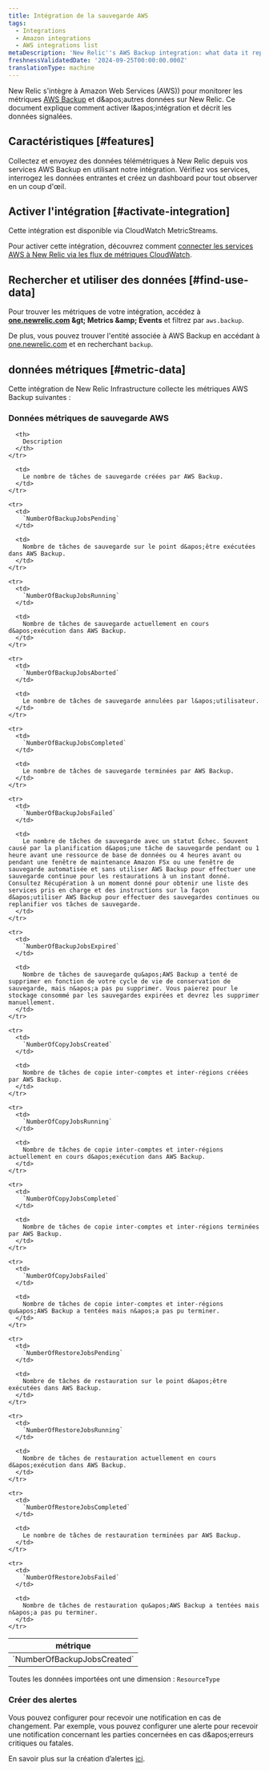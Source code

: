 ```yaml
---
title: Intégration de la sauvegarde AWS
tags:
  - Integrations
  - Amazon integrations
  - AWS integrations list
metaDescription: 'New Relic''s AWS Backup integration: what data it reports and how to enable it.'
freshnessValidatedDate: '2024-09-25T00:00:00.000Z'
translationType: machine
---
```


New Relic s&apos;intègre à Amazon Web Services (AWS)) pour monitorer les métriques [AWS Backup](https://aws.amazon.com/backup/) et d&amp;apos;autres données sur New Relic. Ce document explique comment activer l&amp;apos;intégration et décrit les données signalées.

## Caractéristiques [#features]

Collectez et envoyez des données télémétriques à New Relic depuis vos services AWS Backup en utilisant notre intégration. Vérifiez vos services, interrogez les données entrantes et créez un dashboard pour tout observer en un coup d&apos;œil.

## Activer l&apos;intégration [#activate-integration]

Cette intégration est disponible via CloudWatch MetricStreams.

Pour activer cette intégration, découvrez comment [connecter les services AWS à New Relic via les flux de métriques CloudWatch](/docs/infrastructure/amazon-integrations/connect/aws-metric-stream-setup/).

## Rechercher et utiliser des données [#find-use-data]

Pour trouver les métriques de votre intégration, accédez à <DNT>**[one.newrelic.com](https://one.newrelic.com/all-capabilities) &amp;gt; Metrics &amp;amp; Events**</DNT> et filtrez par `aws.backup`.

De plus, vous pouvez trouver l&apos;entité associée à AWS Backup en accédant à [one.newrelic.com](https://one.newrelic.com/all-entities) et en recherchant `backup`.

## données métriques [#metric-data]

Cette intégration de New Relic Infrastructure collecte les métriques AWS Backup suivantes :

### Données métriques de sauvegarde AWS

<table>
  <thead>
    <tr>
      <th style={{ width: "200px" }}>
        métrique
      </th>

      <th>
        Description
      </th>
    </tr>
  </thead>

  <tbody>
    <tr>
      <td>
        `NumberOfBackupJobsCreated`
      </td>

      <td>
        Le nombre de tâches de sauvegarde créées par AWS Backup.
      </td>
    </tr>

    <tr>
      <td>
        `NumberOfBackupJobsPending`
      </td>

      <td>
        Nombre de tâches de sauvegarde sur le point d&apos;être exécutées dans AWS Backup.
      </td>
    </tr>

    <tr>
      <td>
        `NumberOfBackupJobsRunning`
      </td>

      <td>
        Nombre de tâches de sauvegarde actuellement en cours d&apos;exécution dans AWS Backup.
      </td>
    </tr>

    <tr>
      <td>
        `NumberOfBackupJobsAborted`
      </td>

      <td>
        Le nombre de tâches de sauvegarde annulées par l&apos;utilisateur.
      </td>
    </tr>

    <tr>
      <td>
        `NumberOfBackupJobsCompleted`
      </td>

      <td>
        Le nombre de tâches de sauvegarde terminées par AWS Backup.
      </td>
    </tr>

    <tr>
      <td>
        `NumberOfBackupJobsFailed`
      </td>

      <td>
        Le nombre de tâches de sauvegarde avec un statut Échec. Souvent causé par la planification d&apos;une tâche de sauvegarde pendant ou 1 heure avant une ressource de base de données ou 4 heures avant ou pendant une fenêtre de maintenance Amazon FSx ou une fenêtre de sauvegarde automatisée et sans utiliser AWS Backup pour effectuer une sauvegarde continue pour les restaurations à un instant donné. Consultez Récupération à un moment donné pour obtenir une liste des services pris en charge et des instructions sur la façon d&apos;utiliser AWS Backup pour effectuer des sauvegardes continues ou replanifier vos tâches de sauvegarde.
      </td>
    </tr>

    <tr>
      <td>
        `NumberOfBackupJobsExpired`
      </td>

      <td>
        Nombre de tâches de sauvegarde qu&apos;AWS Backup a tenté de supprimer en fonction de votre cycle de vie de conservation de sauvegarde, mais n&apos;a pas pu supprimer. Vous paierez pour le stockage consommé par les sauvegardes expirées et devrez les supprimer manuellement.
      </td>
    </tr>

    <tr>
      <td>
        `NumberOfCopyJobsCreated`
      </td>

      <td>
        Nombre de tâches de copie inter-comptes et inter-régions créées par AWS Backup.
      </td>
    </tr>

    <tr>
      <td>
        `NumberOfCopyJobsRunning`
      </td>

      <td>
        Nombre de tâches de copie inter-comptes et inter-régions actuellement en cours d&apos;exécution dans AWS Backup.
      </td>
    </tr>

    <tr>
      <td>
        `NumberOfCopyJobsCompleted`
      </td>

      <td>
        Nombre de tâches de copie inter-comptes et inter-régions terminées par AWS Backup.
      </td>
    </tr>

    <tr>
      <td>
        `NumberOfCopyJobsFailed`
      </td>

      <td>
        Nombre de tâches de copie inter-comptes et inter-régions qu&apos;AWS Backup a tentées mais n&apos;a pas pu terminer.
      </td>
    </tr>

    <tr>
      <td>
        `NumberOfRestoreJobsPending`
      </td>

      <td>
        Nombre de tâches de restauration sur le point d&apos;être exécutées dans AWS Backup.
      </td>
    </tr>

    <tr>
      <td>
        `NumberOfRestoreJobsRunning`
      </td>

      <td>
        Nombre de tâches de restauration actuellement en cours d&apos;exécution dans AWS Backup.
      </td>
    </tr>

    <tr>
      <td>
        `NumberOfRestoreJobsCompleted`
      </td>

      <td>
        Le nombre de tâches de restauration terminées par AWS Backup.
      </td>
    </tr>

    <tr>
      <td>
        `NumberOfRestoreJobsFailed`
      </td>

      <td>
        Nombre de tâches de restauration qu&apos;AWS Backup a tentées mais n&apos;a pas pu terminer.
      </td>
    </tr>
  </tbody>
</table>

Toutes les données importées ont une dimension : `ResourceType`

### Créer des alertes

Vous pouvez configurer <InlinePopover type="alerts" />pour recevoir une notification en cas de changement. Par exemple, vous pouvez configurer une alerte pour recevoir une notification concernant les parties concernées en cas d&amp;apos;erreurs critiques ou fatales.

En savoir plus sur la création d’alertes [ici](/docs/tutorial-create-alerts/create-an-alert/).